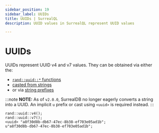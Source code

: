 ```yaml
---
sidebar_position: 19
sidebar_label: UUIDs
title: UUIDs | SurrealQL
description: UUID values in SurrealQL represent UUID values

---
```


# UUIDs

UUIDs represent UUID v4 and v7 values. They can be obtained via either the:
- [`rand::uuid::*` functions](/docs/surrealql/functions/database/rand#randuuidv4)
- [casted from strings](/docs/surrealql/datamodel/casting#uuid)
- or via [string prefixes](/docs/surrealql/datamodel/strings#uuid)

:::note
__NOTE:__ As of `v2.0.0`, SurrealDB no longer eagerly converts a string into a UUID. An implicit `u` prefix or cast using `<uuid>` is required instead.
:::

```surql
rand::uuid::v4();
rand::uuid::v7();
<uuid> "a8f30d8b-db67-47ec-8b38-ef703e05ad1b";
u"a8f30d8b-db67-47ec-8b38-ef703e05ad1b";
```
